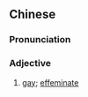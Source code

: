 ==Chinese==
{{zh-forms}}

===Pronunciation===
{{zh-pron
|m=niángpào,er=y
|cat=a
}}

===Adjective===
{{zh-adj}}

# {{lb|zh|neologism|colloquial|pejorative}} [[gay]]; [[effeminate]]